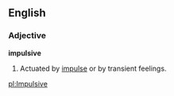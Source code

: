 ==English==

===Adjective===
'''impulsive'''
#Actuated by [[impulse]] or by transient feelings.

[[pl:Impulsive]]